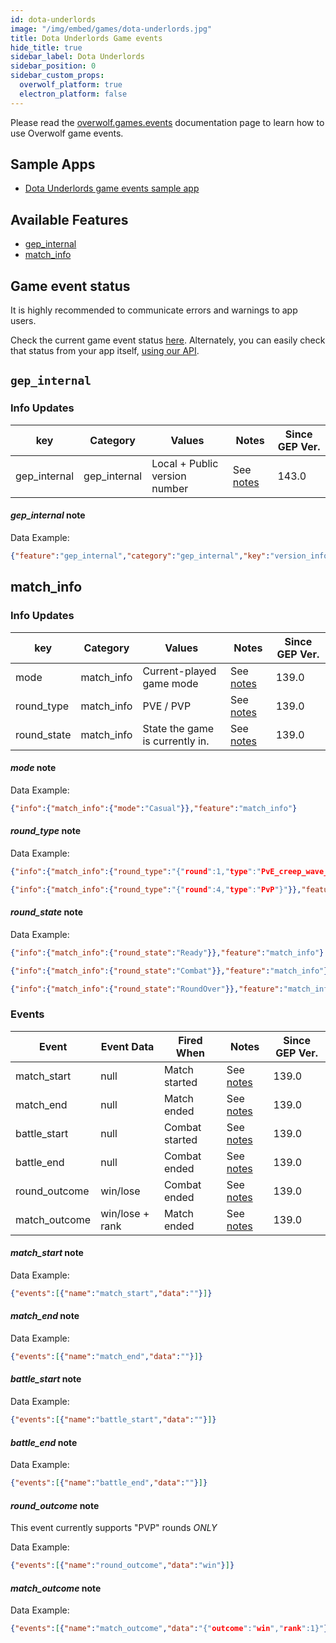 ```yaml
---
id: dota-underlords
image: "/img/embed/games/dota-underlords.jpg"
title: Dota Underlords Game events
hide_title: true
sidebar_label: Dota Underlords
sidebar_position: 0
sidebar_custom_props:
  overwolf_platform: true
  electron_platform: false
---
```


<!-- GENERATED USING /scripts/generate.js -->

<head>
  <meta name="keywords" content="API for Dota Underlords, Dota Underlords API, SDK for Dota Underlords, Dota Underlords SDK"/>
</head>

<GameInfo gameId={21586} page="docs" />

Please read the [overwolf.games.events](../events) documentation page to learn how to use Overwolf game events.

## Sample Apps
* [Dota Underlords game events sample app](https://github.com/overwolf/events-sample-apps)

## Available Features

* [gep_internal](#gep_internal)
* [match_info](#match_info)

## Game event status

It is highly recommended to communicate errors and warnings to app users. 

Check the current game event status [here](/status/). Alternately, you can easily check that status from your app itself, [using our API](/topics/using-events/how-to-check-events-status-from-app).

## `gep_internal`

### Info Updates

key          | Category    | Values                    | Notes                 | Since GEP Ver. |
------------ | ------------| ------------------------- | --------------------- | ------------- | 
gep_internal | gep_internal| Local + Public version number|See [notes](#gep_internal-note)|   143.0       |

#### *gep_internal* note

Data Example:

```json
{"feature":"gep_internal","category":"gep_internal","key":"version_info","value":"{"local_version":"143.0.10","public_version":"143.0.10","is_updated":true}"}
```

## match_info

### Info Updates

key          | Category    | Values                    | Notes                 | Since GEP Ver. |
------------ | ------------| ------------------------- | --------------------- | -------------  | 
mode         | match_info  | Current-played game mode  |See [notes](#mode-note)      |     139.0      |
round_type   | match_info  | PVE / PVP                 |See [notes](#round_type-note)|     139.0      |
round_state  | match_info  |State the game is currently in.|See [notes](#round_state-note)|   139.0  |

#### *mode* note

Data Example:

```json
{"info":{"match_info":{"mode":"Casual"}},"feature":"match_info"}
```

#### *round_type* note

Data Example:

```json
{"info":{"match_info":{"round_type":"{"round":1,"type":"PvE_creep_wave_1_#dac_creep_wave_1"}"}},"feature":"match_info"}
```
```json
{"info":{"match_info":{"round_type":"{"round":4,"type":"PvP"}"}},"feature":"match_info"}
```

#### *round_state* note

Data Example:

```json
{"info":{"match_info":{"round_state":"Ready"}},"feature":"match_info"}
```
```json
{"info":{"match_info":{"round_state":"Combat"}},"feature":"match_info"}
```
```json
{"info":{"match_info":{"round_state":"RoundOver"}},"feature":"match_info"}
```

### Events

Event       | Event Data   | Fired When    | Notes              | Since GEP Ver. |
------------| -------------| --------------| ------------------ | ---------------|
match_start | null         | Match started |See [notes](#match_start-note) |     139.0      | 
match_end   | null         | Match ended   |See [notes](#match_end-note)   |     139.0      | 
battle_start| null         | Combat started|See [notes](#battle_start-note)|     139.0      | 
battle_end  | null         | Combat ended  |See [notes](#battle_end-note)  |     139.0      | 
round_outcome| win/lose    | Combat ended  |See [notes](#round_outcome-note)  |     139.0      | 
match_outcome| win/lose + rank| Match ended  |See [notes](#match_outcome-note)  |     139.0      | 


#### *match_start* note

Data Example:

```json
{"events":[{"name":"match_start","data":""}]}
```

#### *match_end* note

Data Example:

```json
{"events":[{"name":"match_end","data":""}]}
```

#### *battle_start* note

Data Example:

```json
{"events":[{"name":"battle_start","data":""}]}
```

#### *battle_end* note

Data Example:

```json
{"events":[{"name":"battle_end","data":""}]}
```

#### *round_outcome* note

This event currently supports "PVP" rounds *ONLY*

Data Example:

```json
{"events":[{"name":"round_outcome","data":"win"}]}
```

#### *match_outcome* note

Data Example:

```json
{"events":[{"name":"match_outcome","data":"{"outcome":"win","rank":1}"}]}
```
